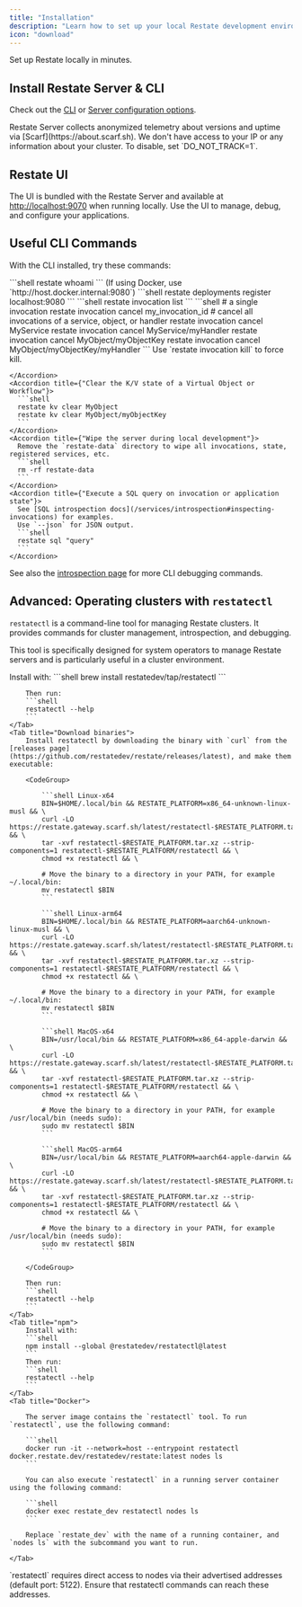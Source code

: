 ```yaml
---
title: "Installation"
description: "Learn how to set up your local Restate development environment."
icon: "download"
---
```



Set up Restate locally in minutes.

## Install Restate Server & CLI

<InstallRestate/>

Check out the [CLI](/references/cli-config) or [Server configuration options](/server/configuration).

<Info title="Telemetry">
  Restate Server collects anonymized telemetry about versions and uptime via [Scarf](https://about.scarf.sh).  
  We don't have access to your IP or any information about your cluster.
  To disable, set `DO_NOT_TRACK=1`.
</Info>


## Restate UI

The UI is bundled with the Restate Server and available at [http://localhost:9070](http://localhost:9070) when running locally. Use the UI to manage, debug, and configure your applications.


## Useful CLI Commands

With the CLI installed, try these commands:

<AccordionGroup>
    <Accordion title={"Check which server you are connected to"}>
      ```shell
      restate whoami
      ```
    </Accordion>
    <Accordion title={"Register a new service deployment"}>
      (If using Docker, use `http://host.docker.internal:9080`)
      ```shell
      restate deployments register localhost:9080
      ```
    </Accordion>
    <Accordion title={"List invocations"}>
      ```shell
      restate invocation list
      ```
    </Accordion>
    <Accordion title={"Cancel/kill a single or batch of invocations"}>
      ```shell
      # a single invocation
      restate invocation cancel my_invocation_id
      # cancel all invocations of a service, object, or handler
      restate invocation cancel MyService
      restate invocation cancel MyService/myHandler
      restate invocation cancel MyObject/myObjectKey
      restate invocation cancel MyObject/myObjectKey/myHandler
      ```
      Use `restate invocation kill` to force kill.

    </Accordion>
    <Accordion title={"Clear the K/V state of a Virtual Object or Workflow"}>
      ```shell
      restate kv clear MyObject
      restate kv clear MyObject/myObjectKey
      ```
    </Accordion>
    <Accordion title={"Wipe the server during local development"}>
      Remove the `restate-data` directory to wipe all invocations, state, registered services, etc.
      ```shell
      rm -rf restate-data
      ```
    </Accordion>
    <Accordion title={"Execute a SQL query on invocation or application state"}>
      See [SQL introspection docs](/services/introspection#inspecting-invocations) for examples.
      Use `--json` for JSON output.
      ```shell
      restate sql "query"
      ```
    </Accordion>
</AccordionGroup>

See also the [introspection page](/services/introspection) for more CLI debugging commands.

## Advanced: Operating clusters with `restatectl`

`restatectl` is a command-line tool for managing Restate clusters. It provides commands for cluster management, introspection, and debugging.

This tool is specifically designed for system operators to manage Restate servers and is particularly useful in a cluster environment.

<Tabs>
    <Tab title="Homebrew">
        Install with:
        ```shell
        brew install restatedev/tap/restatectl
        ```

        Then run:
        ```shell
        restatectl --help
        ```
    </Tab>
    <Tab title="Download binaries">
        Install restatectl by downloading the binary with `curl` from the [releases page](https://github.com/restatedev/restate/releases/latest), and make them executable:

        <CodeGroup>

            ```shell Linux-x64
            BIN=$HOME/.local/bin && RESTATE_PLATFORM=x86_64-unknown-linux-musl && \
            curl -LO https://restate.gateway.scarf.sh/latest/restatectl-$RESTATE_PLATFORM.tar.xz && \
            tar -xvf restatectl-$RESTATE_PLATFORM.tar.xz --strip-components=1 restatectl-$RESTATE_PLATFORM/restatectl && \
            chmod +x restatectl && \

            # Move the binary to a directory in your PATH, for example ~/.local/bin:
            mv restatectl $BIN
            ```

            ```shell Linux-arm64
            BIN=$HOME/.local/bin && RESTATE_PLATFORM=aarch64-unknown-linux-musl && \
            curl -LO https://restate.gateway.scarf.sh/latest/restatectl-$RESTATE_PLATFORM.tar.xz && \
            tar -xvf restatectl-$RESTATE_PLATFORM.tar.xz --strip-components=1 restatectl-$RESTATE_PLATFORM/restatectl && \
            chmod +x restatectl && \

            # Move the binary to a directory in your PATH, for example ~/.local/bin:
            mv restatectl $BIN
            ```

            ```shell MacOS-x64
            BIN=/usr/local/bin && RESTATE_PLATFORM=x86_64-apple-darwin && \
            curl -LO https://restate.gateway.scarf.sh/latest/restatectl-$RESTATE_PLATFORM.tar.xz && \
            tar -xvf restatectl-$RESTATE_PLATFORM.tar.xz --strip-components=1 restatectl-$RESTATE_PLATFORM/restatectl && \
            chmod +x restatectl && \

            # Move the binary to a directory in your PATH, for example /usr/local/bin (needs sudo):
            sudo mv restatectl $BIN
            ```

            ```shell MacOS-arm64
            BIN=/usr/local/bin && RESTATE_PLATFORM=aarch64-apple-darwin && \
            curl -LO https://restate.gateway.scarf.sh/latest/restatectl-$RESTATE_PLATFORM.tar.xz && \
            tar -xvf restatectl-$RESTATE_PLATFORM.tar.xz --strip-components=1 restatectl-$RESTATE_PLATFORM/restatectl && \
            chmod +x restatectl && \

            # Move the binary to a directory in your PATH, for example /usr/local/bin (needs sudo):
            sudo mv restatectl $BIN
            ```

        </CodeGroup>

        Then run:
        ```shell
        restatectl --help
        ```
    </Tab>
    <Tab title="npm">
        Install with:
        ```shell
        npm install --global @restatedev/restatectl@latest
        ```
        Then run:
        ```shell
        restatectl --help
        ```
    </Tab>
    <Tab title="Docker">

        The server image contains the `restatectl` tool. To run `restatectl`, use the following command:

        ```shell
        docker run -it --network=host --entrypoint restatectl docker.restate.dev/restatedev/restate:latest nodes ls
        ```

        You can also execute `restatectl` in a running server container using the following command:

        ```shell
        docker exec restate_dev restatectl nodes ls
        ```

        Replace `restate_dev` with the name of a running container, and `nodes ls` with the subcommand you want to run.

    </Tab>
</Tabs>

<Info>
    `restatectl` requires direct access to nodes via their advertised addresses (default port: 5122). Ensure that restatectl commands can reach these addresses.
</Info>
